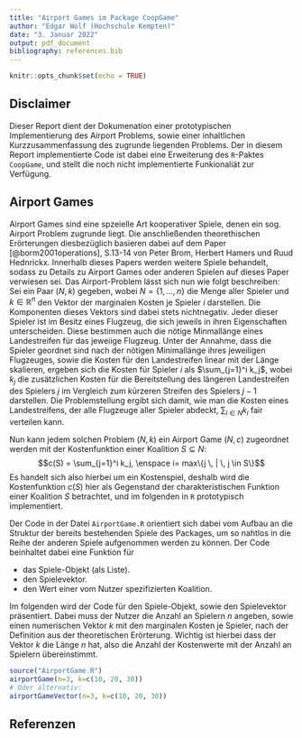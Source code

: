 ```yaml
---
title: "Airport Games im Package CoopGame"
author: "Edgar Wolf (Hochschule Kempten)"
date: "3. Januar 2022"
output: pdf_document
bibliography: references.bib
---
```


```r
knitr::opts_chunk$set(echo = TRUE)
```

## Disclaimer

Dieser Report dient der Dokumenation einer prototypischen Implementierung des Airport Problems, sowie einer inhaltlichen Kurzzusammenfassung des zugrunde liegenden Problems. Der in diesem Report implementierte Code ist dabei eine Erweiterung des `R`-Paktes `CoopGame`, und stellt die noch nicht implementierte Funkionaliät zur Verfügung.  


## Airport Games
Airport Games sind eine spzeielle Art kooperativer Spiele, denen ein sog. Airport Problem zugrunde liegt. Die anschließenden theorethischen Erörterungen diesbezüglich basieren dabei auf dem Paper [@borm2001operations], S.13-14 von Peter Brom, Herbert Hamers und Ruud Hednrickx. Innerhalb dieses Papers werden weitere Spiele behandelt, sodass zu Details zu Airport Games oder anderen Spielen auf dieses Paper verwiesen sei. Das Airport-Problem lässt sich nun wie folgt beschreiben: 
Sei ein Paar $(N, k)$  gegeben, wobei $N=\{1,..., n\}$ die Menge aller Spieler und $k \in \mathbb{R}^n$ den Vektor der marginalen Kosten je Spieler $i$ darstellen. Die Komponenten dieses Vektors sind dabei stets nichtnegativ. Jeder dieser Spieler ist im Besitz eines Flugzeug, die sich jeweils in ihren Eigenschaften unterscheiden. Diese bestimmen auch die nötige Minmallänge eines Landestreifen für das jeweiige Flugzeug. Unter der Annahme, dass die Spieler geordnet sind nach der nötigen Minimallänge ihres jeweiligen Flugzeuges, sowie die Kosten für den Landestreifen linear mit der Länge skalieren, ergeben sich die Kosten für Spieler $i$ als $\sum_{j=1}^i k_j$, wobei $k_j$ die zusätzlichen Kosten für die Bereitstellung des längeren Landestreifen des Spielers $j$ im Vergleich zum kürzeren Streifen des Spielers $j-1$ darstellen. Die Problemstellung ergibt sich damit, wie man die Kosten eines Landestreifens, der alle Flugzeuge aller Spieler abdeckt, $\sum_{i \in N} k_i$ fair verteilen kann.

Nun kann jedem solchen Problem $(N,k)$ ein Airport Game $(N,c)$ zugeordnet werden mit der Kostenfunktion einer Koalition $S \subseteq N$: $$c(S) = \sum_{j=1}^i k_j, \enspace i= max\{j \, | \, j \in S\}$$ 
Es handelt sich also hierbei um ein Kostenspiel, deshalb wird die Kostenfunktion $c(S)$ hier als Gegenstand der charakteristischen Funktion einer Koalition $S$ betrachtet, und im folgenden in `R` prototypisch implementiert.


Der Code in der Datei `AirportGame.R` orientiert sich dabei vom Aufbau an die Struktur der bereits bestehenden Spiele des Packages, um so nahtlos in die Reihe der anderen Spiele aufgenommen werden zu können. Der Code beinhaltet dabei eine Funktion für

* das Spiele-Objekt (als Liste).
* den Spielevektor.
* den Wert einer vom Nutzer spezifizierten Koalition.

Im folgenden wird der Code für den Spiele-Objekt, sowie den Spielevektor präsentiert. Dabei muss der Nutzer die Anzahl an Spielern $n$ angeben, sowie einen numerischen Vektor $k$ mit den marginalen Kosten je Spieler, nach der Definition aus der theoretischen Erörterung. Wichtig ist hierbei dass der Vektor $k$ die Länge $n$ hat, also die Anzahl der Kostenwerte mit der Anzahl an Spielern übereinstimmt.

```r
source("AirportGame.R")
airportGame(n=3, k=c(10, 20, 30))
# Oder alternativ:
airportGameVector(n=3, k=c(10, 20, 30))
```

## Referenzen



